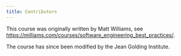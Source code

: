 ```yaml
---
title: Contributors
---
```


This course was originally written by Matt Williams, see <https://milliams.com/courses/software_engineering_best_practices/>.

The course has since been modified by the Jean Golding Institute. 
